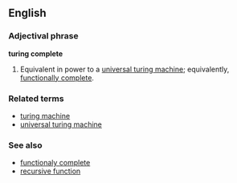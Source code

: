 ==English==

===Adjectival phrase===
'''turing complete'''

# {{comptheory}} Equivalent in power to a [[universal turing machine]]; equivalently, [[functionally complete]].

===Related terms===
*[[turing machine]]
*[[universal turing machine]]

===See also===
*[[functionaly complete]]
*[[recursive function]]